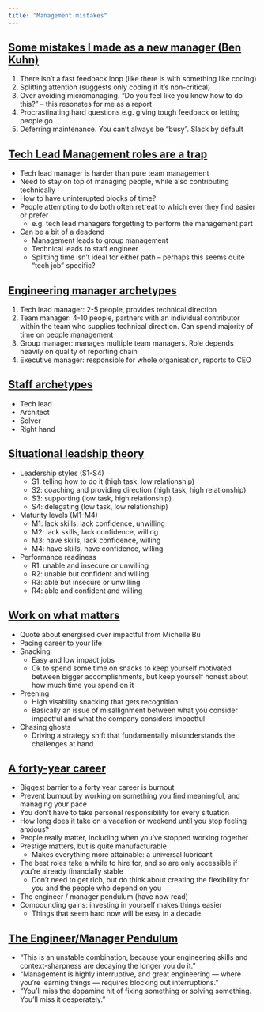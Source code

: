 ```yaml
---
title: "Management mistakes"
---
```


## [Some mistakes I made as a new manager (Ben Kuhn)](https://www.benkuhn.net/newmgr/)

1. There isn't a fast feedback loop (like there is with something like coding)
2. Splitting attention (suggests only coding if it's non-critical)
3. Over avoiding micromanaging. "Do you feel like you know how to do this?" -- this resonates for me as a report
4. Procrastinating hard questions e.g. giving tough feedback or letting people go
5. Deferring maintenance. You can't always be "busy". Slack by default

## [Tech Lead Management roles are a trap](https://lethain.com/tech-lead-managers/)

* Tech lead manager is harder than pure team management
* Need to stay on top of managing people, while also contributing technically
* How to have uninterupted blocks of time?
* People attempting to do both often retreat to which ever they find easier or prefer
  * e.g. tech lead managers forgetting to perform the management part
* Can be a bit of a deadend
  * Management leads to group management
  * Technical leads to staff engineer
  * Splitting time isn't ideal for either path -- perhaps this seems quite "tech job" specific?

## [Engineering manager archetypes](https://lethain.com/engineering-manager-archetypes/)

1. Tech lead manager: 2-5 people, provides technical direction
2. Team manager: 4-10 people, partners with an individual contributor within the team who supplies technical direction. Can spend majority of time on people management
3. Group manager: manages multiple team managers. Role depends heavily on quality of reporting chain
4. Executive manager: responsible for whole organisation, reports to CEO

## [Staff archetypes](https://staffeng.com/guides/staff-archetypes/)

* Tech lead
* Architect
* Solver
* Right hand

## [Situational leadship theory](https://en.wikipedia.org/wiki/Situational_leadership_theory)

* Leadership styles (S1-S4)
  * S1: telling how to do it (high task, low relationship)
  * S2: coaching and providing direction (high task, high relationship)
  * S3: supporting (low task, high relationship)
  * S4: delegating (low task, low relationship)
* Maturity levels (M1-M4)
  * M1: lack skills, lack confidence, unwilling
  * M2: lack skills, lack confidence, willing
  * M3: have skills, lack confidence, willing
  * M4: have skills, have confidence, willing
* Performance readiness
  * R1: unable and insecure or unwilling
  * R2: unable but confident and willing
  * R3: able but insecure or unwilling
  * R4: able and confident and willing

## [Work on what matters](https://staffeng.com/guides/work-on-what-matters/)

* Quote about energised over impactful from Michelle Bu
* Pacing career to your life
* Snacking
  * Easy and low impact jobs
  * Ok to spend some time on snacks to keep yourself motivated between bigger accomplishments, but keep yourself honest about how much time you spend on it
* Preening
  * High visability snacking that gets recognition
  * Basically an issue of misallignment between what you consider impactful and what the company considers impactful
* Chasing ghosts
  * Driving a strategy shift that fundamentally misunderstands the challenges at hand

## [A forty-year career](https://lethain.com/forty-year-career/)

* Biggest barrier to a forty year career is burnout
* Prevent burnout by working on something you find meaningful, and managing your pace
* You don't have to take personal responsibility for every situation
* How long does it take on a vacation or weekend until you stop feeling anxious?
* People really matter, including when you've stopped working together
* Prestige matters, but is quite manufacturable
  * Makes everything more attainable: a universal lubricant
* The best roles take a while to hire for, and so are only accessible if you're already financially stable
  * Don't need to get rich, but do think about creating the flexibility for you and the people who depend on you
* The engineer / manager pendulum (have now read)
* Compounding gains: investing in yourself makes things easier
  * Things that seem hard now will be easy in a decade

## [The Engineer/Manager Pendulum](https://charity.wtf/2017/05/11/the-engineer-manager-pendulum/)

* "This is an unstable combination, because your engineering skills and context-sharpness are decaying the longer you do it."
* "Management is highly interruptive, and great engineering — where you’re learning things — requires blocking out interruptions."
* "You’ll miss the dopamine hit of fixing something or solving something.  You’ll miss it desperately."

